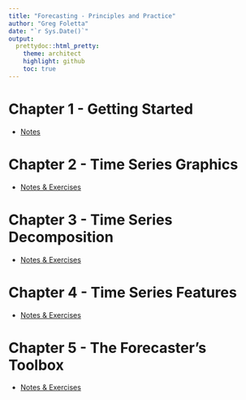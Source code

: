 ```yaml
---
title: "Forecasting - Principles and Practice"
author: "Greg Foletta"
date: "`r Sys.Date()`"
output:
  prettydoc::html_pretty:
    theme: architect
    highlight: github
    toc: true
---
```


# Chapter 1 - Getting Started

* [Notes](01-getting_started.html)

# Chapter 2 - Time Series Graphics

* [Notes & Exercises](02-time_series_graphics.html)

# Chapter 3 - Time Series Decomposition

* [Notes & Exercises](03-time_series_decomposition.html)

# Chapter 4 - Time Series Features

* [Notes & Exercises](04-time_series_features.html)

# Chapter 5 - The Forecaster's Toolbox

* [Notes & Exercises](05-forecasters_toolbox.html)
